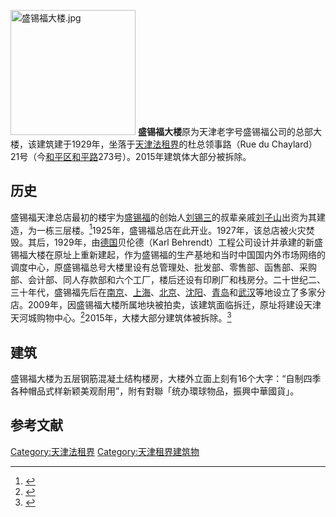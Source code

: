 [[File:盛锡福大楼.jpg|200px]]
'''盛锡福大楼'''原为天津老字号盛锡福公司的总部大楼，该建筑建于1929年，坐落于[[天津法租界|天津法租界]]的杜总领事路（Rue du Chaylard）21号（今[[和平区_(天津市)|和平区]][[和平路_(天津)|和平路]]273号）。2015年建筑体大部分被拆除。

== 历史 ==
盛锡福天津总店最初的楼宇为[[盛锡福|盛锡福]]的创始人[[刘锡三|刘锡三]]的叔辈亲戚[[刘子山|刘子山]]出资为其建造，为一栋三层楼。<ref Name=feng>{{cite book|author=贺伟|title=《风雨半城山：刘子山传奇》|year=2017|publisher=青岛出版社|location=青岛|isbn=978-7-5552-4728-9}}</ref>1925年，盛锡福总店在此开业。1927年，该总店被火灾焚毁。其后，1929年，由[[德国|德国]]贝伦德（Karl Behrendt）工程公司设计并承建的新盛锡福大楼在原址上重新建起，作为盛锡福的生产基地和当时中国国内外市场网络的调度中心，原盛锡福总号大楼里设有总管理处、批发部、零售部、函售部、采购部、会计部、同人存款部和六个工厂，楼后还设有印刷厂和栈房分。二十世纪二、三十年代，盛锡福先后在[[南京|南京]]、[[上海|上海]]、[[北京|北京]]、[[沈阳|沈阳]]、[[青岛|青岛]]和[[武汉|武汉]]等地设立了多家分店。2009年，因盛锡福大楼所属地块被拍卖，该建筑面临拆迁，原址将建设天津天河城购物中心。<ref>{{Cite web |url=http://www.chinanews.com/cul/2011/08-03/3231837.shtml |title=天津80多年盛锡福大楼拆迁悬而未决 |access-date=2011-09-16 |archive-date=2021-01-17 |archive-url=https://web.archive.org/web/20210117165859/http://www.chinanews.com/cul/2011/08-03/3231837.shtml |dead-url=no }}</ref>2015年，大楼大部分建筑体被拆除。<ref>{{cite web|url=http://www.rmzxb.com.cn/c/2015-04-09/479288.shtml|title=天津“盛锡福”还是没保住！|accessdate=2015-04-09|work=李佳霖|publisher=中国文化报|archive-date=2021-03-16|archive-url=https://web.archive.org/web/20210316185902/http://www.rmzxb.com.cn/c/2015-04-09/479288.shtml|dead-url=no}}</ref>

== 建筑 ==
盛锡福大楼为五层钢筋混凝土结构楼房，大楼外立面上刻有16个大字：“自制四季各种帽品式样新颖美观耐用”，附有對聯「统办環球物品，振興中華國貨」。

==参考文献==
{{reflist}}

{{天津近代历史文化专题}}

[[Category:天津法租界|Category:天津法租界]]
[[Category:天津租界建筑物|Category:天津租界建筑物]]